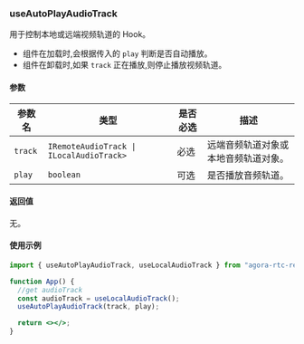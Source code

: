 ### useAutoPlayAudioTrack

用于控制本地或远端视频轨道的 Hook。

- 组件在加载时,会根据传入的 `play` 判断是否自动播放。
- 组件在卸载时,如果 `track` 正在播放,则停止播放视频轨道。

#### 参数

| 参数名  | 类型                                                        | 是否必选 | 描述                                 |
| ------- | ----------------------------------------------------------- | -------- | ------------------------------------ |
| `track` | `IRemoteAudioTrack `<code>&#124;</code>` ILocalAudioTrack>` | 必选     | 远端音频轨道对象或本地音频轨道对象。 |
| `play`  | `boolean`                                                   | 可选     | 是否播放音频轨道。                   |

#### 返回值

无。

#### 使用示例

```jsx
import { useAutoPlayAudioTrack, useLocalAudioTrack } from "agora-rtc-react";

function App() {
  //get audioTrack
  const audioTrack = useLocalAudioTrack();
  useAutoPlayAudioTrack(track, play);

  return <></>;
}
```
